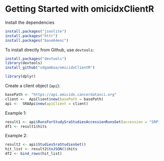 
# Getting Started with omicidxClientR


Install the dependencies

```r
install.packages("jsonlite")
install.packages("httr")
install.packages("base64enc")

```


To install directly from Github, use `devtools`:

```r
install.packages("devtools")
library(devtools)
install_github("sdgamboa/omicidxClientR")
```

```r
library(dplyr)
```

Create a client object (`api`):

```r

basePath <- "https://api.omicidx.cancerdatasci.org"
client <-  ApiClient$new(basePath = basePath)
api <-  SRAApi$new(apiClient = client)

```

Example 1:

```r

result1 <- api$RunsForStudySraStudiesAccessionRunsGet(accession = "SRP114847", size = 10)
df1 <- result1$hits

```

Example 2:

```r

result2 <- api$StudiesSraStudiesGet()
hit_list <- result2$toJSON()$hits
df2 <- bind_rows(hit_list)

```

